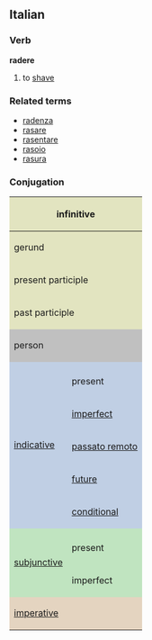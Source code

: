 ==Italian==
===Verb===
'''radere'''

# to [[shave]]

===Related terms===
*[[radenza]]
*[[rasare]]
*[[rasentare]]
*[[rasoio]]
*[[rasura]]

===Conjugation===

<center>
{| style="background:#F0F0F0"

|-
! colspan="3" style="background:#e2e4c0" | infinitive
| colspan="5" | radere

|-
! colspan="3" style="background:#e2e4c0" | gerund
| colspan="5" | radendo

|-
! colspan="3" style="background:#e2e4c0" | present participle
| colspan="5" | [[radente]]

|-
! colspan="3" style="background:#e2e4c0" | past participle
| colspan="5" | [[raso]]

|-
! colspan="2" rowspan="2" style="background:#C0C0C0" | person
! colspan="3" style="background:#C0C0C0" | singular
! colspan="3" style="background:#C0C0C0" | plural

|-
! style="background:#C0C0C0;width:12.5%" | first
! style="background:#C0C0C0;width:12.5%" | second
! style="background:#C0C0C0;width:12.5%" | third
! style="background:#C0C0C0;width:12.5%" | first
! style="background:#C0C0C0;width:12.5%" | second
! style="background:#C0C0C0;width:12.5%" | third

|-
! rowspan="6" style="background:#c0cfe4" | [[indicative]]

! style="background:#c0cfe4" colspan="1" | 
! style="background:#c0cfe4" | io
! style="background:#c0cfe4" | tu
! style="background:#c0cfe4" | lui/lei
! style="background:#c0cfe4" | noi
! style="background:#c0cfe4" | voi
! style="background:#c0cfe4" | loro

|-
! style="height:3em;background:#c0cfe4" | present
| rado
| radi
| rade
| radiamo
| radete
| radono

|-
! style="height:3em;background:#c0cfe4" | [[imperfect]]
| radevo
| radevi
| radeva
| radevamo
| radevate
| radevano

|-
! style="height:3em;background:#c0cfe4" | [[passato remoto]]
| rassi
| radesti
| rasse
| rademmo
| radeste
| rassero

|-
! style="height:3em;background:#c0cfe4" | [[future]]
| raderò
| raderai
| raderà
| raderemo
| raderete
| raderanno

|-
! style="height:3em;background:#c0cfe4" | [[conditional]]
| raderei
| raderesti
| raderebbe
| raderemmo
| radereste
| raderebbero

|-
! rowspan="3" style="background:#c0e4c0" |[[subjunctive]]
! style="background:#c0e4c0" | 
! style="background:#c0e4c0" | che io
! style="background:#c0e4c0" | che tu
! style="background:#c0e4c0" | che lui/che lei
! style="background:#c0e4c0" | che noi
! style="background:#c0e4c0" | che voi
! style="background:#c0e4c0" | che loro

|-
! style="height:3em;background:#c0e4c0" | present
| rada
| rada
| rada
| radiamo
| radiate
| radano

|-
! style="height:3em;background:#c0e4c0" rowspan="1" | imperfect
| radessi
| radessi
| radesse
| radessimo
| radeste
| radessero

|-
! colspan="2" rowspan="2" style="height:3em;background:#e4d4c0" | [[imperative]]
! style="background:#e4d4c0" | -
! style="background:#e4d4c0" | tu
! style="background:#e4d4c0" | lui/lei
! style="background:#e4d4c0" | noi
! style="background:#e4d4c0" | voi
! style="background:#e4d4c0" | loro

|-
|
| radi
| rada
| radiamo
| radete
| radano

|}
</center>